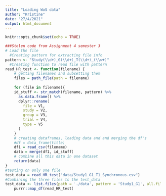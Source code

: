 ```yaml
---
title: "Loading WoS data"
author: "Kristine"
date: "27/4/2021"
output: html_document
---
```


```r
knitr::opts_chunk$set(echo = TRUE)
```

```r

###Stolen code from Assignment 4 semester 3 
# Load the file
  #Creating pattern for extracting file info
pattern <- "Study(\\d+)_G(\\d+)_T(\\d+)_(\\w+)"
  #Creating function to read file with pattern
read_HR_test <- function(filename) {
    # getting filenames and subsetting them
    files = path_file(path = filename) 
    
    for (file in filename){
    id_stuff <- str_match(filename, pattern) %>% 
      as.data.frame() %>% 
      dplyr::rename(
        file = V1,
        study = V2,
        group = V3,
        trial = V4,
        type = V5
      )
    }
    # creating dataframes, loading data and and merging the df's
    #df = data_frame(title)
    df1 = read_csv(filename)
    data = merge(df1, id_stuff)
    # combine all this data in one dataset
    return(data)
}
#testing on only one file
test_data = read_HR_test("data/Study1_G1_T1_Synchronous.csv")
#Combining the three files to the test_data
test_data <- list.files(path = './data', pattern = 'Study1_G1', all.files = T, full.names = T) %>% 
    purrr::map_df(read_HR_test)

```

